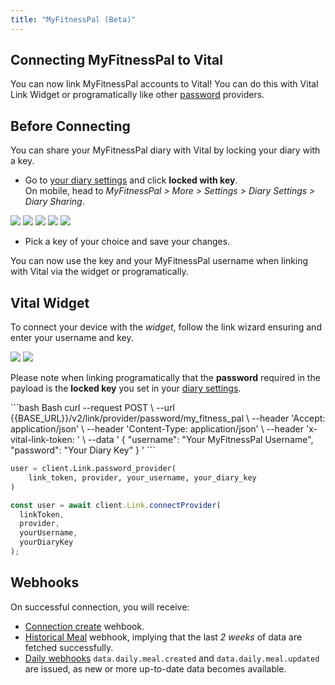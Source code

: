 ```yaml
---
title: "MyFitnessPal (Beta)"
---
```


## Connecting MyFitnessPal to Vital

You can now link MyFitnessPal accounts to Vital! You can do this with Vital Link Widget or programatically like other [password](/api-reference/link/link-password-provider) providers.

## Before Connecting

You can share your MyFitnessPal diary with Vital by locking your diary with a key.
- Go to [your diary settings](https://www.myfitnesspal.com/account/diary-settings) and click **locked with key**.<br/>
  On mobile, head to *MyFitnessPal > More > Settings > Diary Settings > Diary Sharing*.
<Tabs>
	<Tab title="web">
		<Frame type="glass">
		    <img
			src="/img/mfp-lock-diary.jpg"
			className="w-100 block mx-auto"
		    />
		</Frame>
	</Tab>
	<Tab title="mobile">
		<Tabs>
			<Tab title="more">
				<Frame type="glass"><img src="/img/mfp-more.jpeg" className="w-1/3 block mx-auto" /></Frame>
			</Tab>
			<Tab title="settings">
				<Frame type="glass"><img src="/img/mfp-settings.jpeg" className="w-1/3 block mx-auto" /></Frame>
			</Tab>
			<Tab title="diary settings">
				<Frame type="glass"><img src="/img/mfp-diary-settings.jpeg" className="w-1/3 block mx-auto" /></Frame>
			</Tab>
			<Tab title="diary sharing">
				<Frame type="glass"><img src="/img/mfp-diary-sharing.jpeg" className="w-1/3 block mx-auto" /></Frame>
			</Tab>
		</Tabs>
	</Tab>
</Tabs>


- Pick a key of your choice and save your changes.

You can now use the key and your MyFitnessPal username when linking with Vital via the widget or programatically.

## Vital Widget

To connect your device with the _widget_, follow the link wizard ensuring and enter your username and key.

<Frame>
  <img
    src="/img/my_fitness_pal_link_search.png"
    className="w-2/5 block mx-auto"
  />
  <img
    src="/img/mfp-link-widget.png"
    className="w-2/5 block mx-auto"
  />
</Frame>

<br />

Please note when linking programatically that the **password** required in the payload 
is the **locked key** you set in your [diary settings](https://www.myfitnesspal.com/account/diary-settings).

<CodeGroup>
```bash Bash
curl --request POST \
     --url {{BASE_URL}}/v2/link/provider/password/my_fitness_pal \
     --header 'Accept: application/json' \
     --header 'Content-Type: application/json' \
     --header 'x-vital-link-token: <VITAL-LINK-TOKEN>' \
     --data '
{
     "username": "Your MyFitnessPal Username",
     "password": "Your Diary Key"
}
'
```

```python Python
user = client.Link.password_provider(
    link_token, provider, your_username, your_diary_key
)
```

```typescript Javascript/Typescript
const user = await client.Link.connectProvider(
  linkToken,
  provider,
  yourUsername,
  yourDiaryKey
);
```

</CodeGroup>

## Webhooks

On successful connection, you will receive:

- [Connection create](/webhooks/introduction#connection-created) wehbook.
- [Historical Meal](/webhooks/introduction#historical-data-flow) webhook, implying that the last _2 weeks_ of data are fetched successfully.
- [Daily webhooks](/webhooks/introduction#daily-data-flow) `data.daily.meal.created` and `data.daily.meal.updated` are issued, as new or more up-to-date data becomes available.
